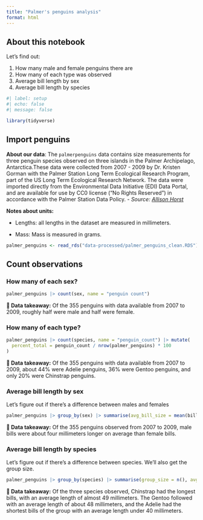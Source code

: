 ```yaml
---
title: "Palmer's penguins analysis"
format: html
---
```


## About this notebook

Let's find out:

1.  How many male and female penguins there are
2.  How many of each type was observed
3.  Average bill length by sex
4.  Average bill length by species

```r
#| label: setup
#| echo: false
#| message: false

library(tidyverse)
```

## Import penguins

**About our data**: The `palmerpenguins` data contains size measurements for three penguin species observed on three islands in the Palmer Archipelago, Antarctica.These data were collected from 2007 - 2009 by Dr. Kristen Gorman with the Palmer Station Long Term Ecological Research Program, part of the US Long Term Ecological Research Network. The data were imported directly from the Environmental Data Initiative (EDI) Data Portal, and are available for use by CC0 license (“No Rights Reserved”) in accordance with the Palmer Station Data Policy. - *Source: [Allison Horst](https://allisonhorst.github.io/palmerpenguins/articles/intro.html%5D)*

**Notes about units:**

-   Lengths: all lengths in the dataset are measured in millimeters.

-   Mass: Mass is measured in grams.

```r
palmer_penguins <- read_rds("data-processed/palmer_penguins_clean.RDS")
```

## Count observations

### How many of each sex?

```r
palmer_penguins |> count(sex, name = "penguin count")
```

**📍 Data takeaway:** Of the 355 penguins with data available from 2007 to 2009, roughly half were male and half were female.

### How many of each type?

```r
palmer_penguins |> count(species, name = "penguin_count") |> mutate(
  percent_total = penguin_count / nrow(palmer_penguins) * 100
)
```

**📍 Data takeaway:** Of the 355 penguins with data available from 2007 to 2009, about 44% were Adelie penguins, 36% were Gentoo penguins, and only 20% were Chinstrap penguins.

### Average bill length by sex

Let's figure out if there's a difference between males and females

```r
palmer_penguins |> group_by(sex) |> summarise(avg_bill_size = mean(bill_len))
```

**📍 Data takeaway:** Of the 355 penguins observed from 2007 to 2009, male bills were about four millimeters longer on average than female bills.

### Average bill length by species

Let's figure out if there's a difference between species. We'll also get the group size.

```r
palmer_penguins |> group_by(species) |> summarise(group_size = n(), avg_bill_size = mean(bill_len))
```

**📍 Data takeaway:** Of the three species observed, Chinstrap had the longest bills, with an average length of almost 49 millimeters. The Gentoo followed with an average length of about 48 millimeters, and the Adelie had the shortest bills of the group with an average length under 40 millimeters.
